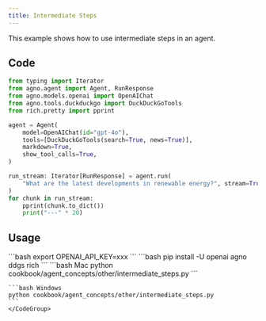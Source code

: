 ```yaml
---
title: Intermediate Steps
---
```


This example shows how to use intermediate steps in an agent.

## Code

```python cookbook/agent_concepts/other/intermediate_steps.py
from typing import Iterator
from agno.agent import Agent, RunResponse
from agno.models.openai import OpenAIChat
from agno.tools.duckduckgo import DuckDuckGoTools
from rich.pretty import pprint

agent = Agent(
    model=OpenAIChat(id="gpt-4o"),
    tools=[DuckDuckGoTools(search=True, news=True)],
    markdown=True,
    show_tool_calls=True,
)

run_stream: Iterator[RunResponse] = agent.run(
    "What are the latest developments in renewable energy?", stream=True, stream_intermediate_steps=True
)
for chunk in run_stream:
    pprint(chunk.to_dict())
    print("---" * 20)
```

## Usage

<Steps>
  <Snippet file="create-venv-step.mdx" />

  <Step title="Set your API key">
    ```bash
    export OPENAI_API_KEY=xxx
    ```
  </Step>

  <Step title="Install libraries">
    ```bash
    pip install -U openai agno ddgs rich
    ```
  </Step>

  <Step title="Run Agent">
    <CodeGroup>
    ```bash Mac
    python cookbook/agent_concepts/other/intermediate_steps.py
    ```

    ```bash Windows
    python cookbook/agent_concepts/other/intermediate_steps.py
    ```
    </CodeGroup>
  </Step>
</Steps> 